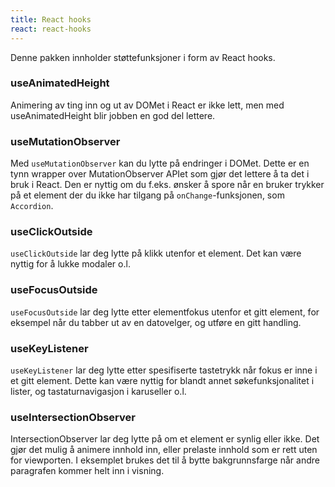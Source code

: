 ```yaml
---
title: React hooks
react: react-hooks
---
```



<p>
    <span class="jkl-lead">Denne pakken innholder støttefunksjoner i form av React hooks.</span>
</p>

### useAnimatedHeight

Animering av ting inn og ut av DOMet i React er ikke lett, men med useAnimatedHeight blir jobben en god del lettere.

<AnimationExample />

### useMutationObserver

Med `useMutationObserver` kan du lytte på endringer i DOMet. Dette er en tynn wrapper over MutationObserver APIet som gjør det lettere å ta det i bruk i React. Den er nyttig om du f.eks. ønsker å spore når en bruker trykker på et element der du ikke har tilgang på `onChange`-funksjonen, som `Accordion`.

<MutationObserverExample />

### useClickOutside

`useClickOutside` lar deg lytte på klikk utenfor et element. Det kan være nyttig for å lukke modaler o.l.

<ClickOutsideExample />

### useFocusOutside

`useFocusOutside` lar deg lytte etter elementfokus utenfor et gitt element, for eksempel når du tabber ut av en datovelger, og utføre en gitt handling.

<FocusOutsideExample />

### useKeyListener

`useKeyListener` lar deg lytte etter spesifiserte tastetrykk når fokus er inne i et gitt element. Dette kan være nyttig for blandt annet søkefunksjonalitet i lister, og tastaturnavigasjon i karuseller o.l.

<KeyListenerExample />

### useIntersectionObserver

IntersectionObserver lar deg lytte på om et element er synlig eller ikke. Det gjør det mulig å animere innhold inn, eller prelaste innhold som er rett uten for viewporten. I eksemplet brukes det til å bytte bakgrunnsfarge når andre paragrafen kommer helt inn i visning.

<IntersectionObserverExample />
